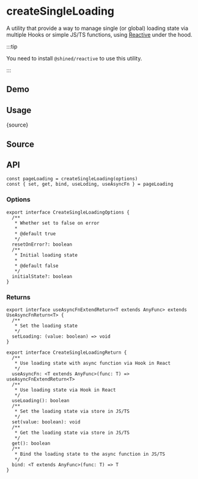 # createSingleLoading


<HooksType category="ProUtilities" />

A utility that provide a way to manage single (or global) loading state via multiple Hooks or simple JS/TS functions, using [Reactive](https://sheinsight.github.io/reactive/) under the hood.


:::tip

You need to install `@shined/reactive` to use this utility.

<Installation npmName='@shined/reactive' />

:::

## Demo


<App />

## Usage


<RawCode>{source}</RawCode>

## Source


<Source />

## API

```tsx
const pageLoading = createSingleLoading(options)
const { set, get, bind, useLoding, useAsyncFn } = pageLoading
```

### Options

```tsx
export interface CreateSingleLoadingOptions {
  /**
   * Whether set to false on error
   *
   * @default true
   */
  resetOnError?: boolean
  /**
   * Initial loading state
   *
   * @default false
   */
  initialState?: boolean
}
```

### Returns

```tsx
export interface useAsyncFnExtendReturn<T extends AnyFunc> extends UseAsyncFnReturn<T> {
  /**
   * Set the loading state
   */
  setLoading: (value: boolean) => void
}

export interface CreateSingleLoadingReturn {
  /**
   * Use loading state with async function via Hook in React
   */
  useAsyncFn: <T extends AnyFunc>(func: T) => useAsyncFnExtendReturn<T>
  /**
   * Use loading state via Hook in React
   */
  useLoading(): boolean
  /**
   * Set the loading state via store in JS/TS
   */
  set(value: boolean): void
  /**
   * Get the loading state via store in JS/TS
   */
  get(): boolean
  /**
   * Bind the loading state to the async function in JS/TS
   */
  bind: <T extends AnyFunc>(func: T) => T
}
```
